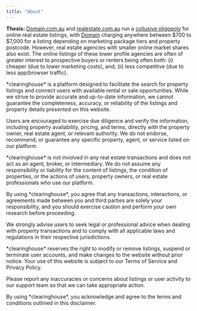 ```yaml
---
title: "About"
---
```


**Thesis:** [Domain.com.au](https://www.domain.com.au/) and [realestate.com.au](https://www.realestate.com.au) run a [collusive oligopoly](https://en.wikipedia.org/wiki/Oligopoly#Collusive_oligopolies) for online real estate listings, with [Domain](https://www.domain.com.au/) charging anywhere between \$700 to \$7,000 for a listing depending on marketing package tiers and property postcode. However, real estate agencies with smaller online market shares also exist. The online listings of these lower profile agencies are often of greater interest to prospective buyers or renters being often both: (i) cheaper (due to lower marketing costs), and; (ii) less competitive (due to less app/browser traffic).

\*clearinghouse\* is a platform designed to facilitate the search for property listings and connect users with available rental or sale opportunities. While we strive to provide accurate and up-to-date information, we cannot guarantee the completeness, accuracy, or reliability of the listings and property details presented on this website.

Users are encouraged to exercise due diligence and verify the information, including property availability, pricing, and terms, directly with the property owner, real estate agent, or relevant authority. We do not endorse, recommend, or guarantee any specific property, agent, or service listed on our platform.

\*clearinghouse\* is not involved in any real estate transactions and does not act as an agent, broker, or intermediary. We do not assume any responsibility or liability for the content of listings, the condition of properties, or the actions of users, property owners, or real estate professionals who use our platform.

By using \*clearinghouse\*, you agree that any transactions, interactions, or agreements made between you and third parties are solely your responsibility, and you should exercise caution and perform your own research before proceeding.

We strongly advise users to seek legal or professional advice when dealing with property transactions and to comply with all applicable laws and regulations in their respective jurisdictions.

\*clearinghouse\* reserves the right to modify or remove listings, suspend or terminate user accounts, and make changes to the website without prior notice. Your use of this website is subject to our Terms of Service and Privacy Policy.

Please report any inaccuracies or concerns about listings or user activity to our support team so that we can take appropriate action.

By using \*clearinghouse\*, you acknowledge and agree to the terms and conditions outlined in this disclaimer.
